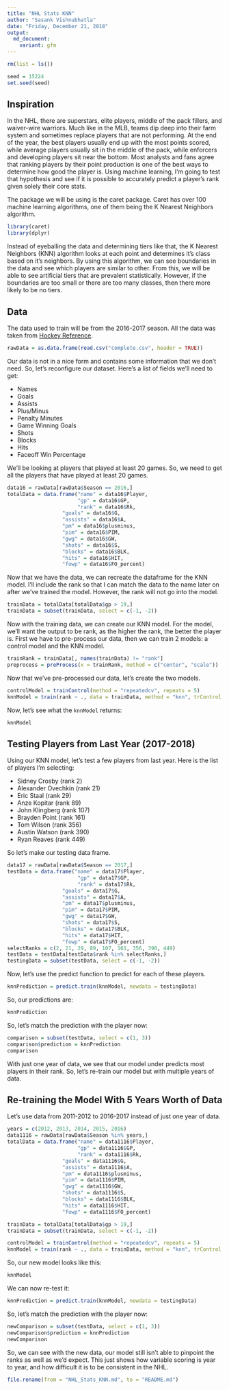 ```yaml
---
title: "NHL Stats KNN"
author: "Sasank Vishnubhatla"
date: "Friday, December 21, 2018"
output:
  md_document:
    variant: gfm
---
```


```r
rm(list = ls())

seed = 15224
set.seed(seed)
```

## Inspiration

In the NHL, there are superstars, elite players, middle of the pack fillers, and waiver-wire warriors. Much like in the MLB, teams dip deep into their farm system and sometimes replace players that are not performing. At the end of the year, the best players usually end up with the most points scored, while average players usually sit in the middle of the pack, while enforcers and developing players sit near the bottom. Most analysts and fans agree that ranking players by their point production is one of the best ways to determine how good the player is. Using machine learning, I'm going to test that hypothesis and see if it is possible to accurately predict a player's rank given solely their core stats.

The package we will be using is the caret package. Caret has over 100 machine learning algorithms, one of them being the K Nearest Neighbors algorithm.

```r
library(caret)
library(dplyr)
```

Instead of eyeballing the data and determining tiers like that, the K Nearest Neighbors (KNN) algorithm looks at each point and determines it's class based on it's neighbors. By using this algorithm, we can see boundaries in the data and see which players are similar to other. From this, we will be able to see artificial tiers that are prevalent statistically. However, if the boundaries are too small or there are too many classes, then there more likely to be no tiers.

## Data

The data used to train will be from the 2016-2017 season. All the data was taken from [Hockey Reference](www.hockey-reference.com).

```r
rawData = as.data.frame(read.csv("complete.csv", header = TRUE))
```

Our data is not in a nice form and contains some information that we don't need. So, let's reconfigure our dataset. Here's a list of fields we'll need to get:

- Names
- Goals
- Assists
- Plus/Minus
- Penalty Minutes
- Game Winning Goals
- Shots
- Blocks
- Hits
- Faceoff Win Percentage

We'll be looking at players that played at least 20 games. So, we need to get all the players that have played at least 20 games.

```r
data16 = rawData[rawData$Season == 2016,]
totalData = data.frame("name" = data16$Player,
					   "gp" = data16$GP,
					   "rank" = data16$Rk,
				  "goals" = data16$G,
				  "assists" = data16$A,
				  "pm" = data16$plusminus,
				  "pim" = data16$PIM,
				  "gwg" = data16$GW,
				  "shots" = data16$S,
				  "blocks" = data16$BLK,
				  "hits" = data16$HIT,
				  "fowp" = data16$FO_percent)
```

Now that we have the data, we can recreate the dataframe for the KNN model. I'll include the rank so that I can match the data to the name later on after we've trained the model. However, the rank will not go into the model.

```r
trainData = totalData[totalData$gp > 19,]
trainData = subset(trainData, select = c(-1, -2))
```

Now with the training data, we can create our KNN model. For the model, we'll want the output to be rank, as the higher the rank, the better the player is. First we have to pre-process our data, then we can train 2 models: a control model and the KNN model.

```r
trainRank = trainData[, names(trainData) != "rank"]
preprocess = preProcess(x = trainRank, method = c("center", "scale"))
```

Now that we've pre-processed our data, let's create the two models.

```r
controlModel = trainControl(method = "repeatedcv", repeats = 5)
knnModel = train(rank ~ ., data = trainData, method = "knn", trControl = controlModel, preProcess = c("center", "scale"), tuneLength = 25)
```

Now, let's see what the `knnModel` returns:

```r
knnModel
```

## Testing Players from Last Year (2017-2018)

Using our KNN model, let's test a few players from last year. Here is the list of players I'm selecting:

- Sidney Crosby (rank 2)
- Alexander Ovechkin (rank 21)
- Eric Staal (rank 29)
- Anze Kopitar (rank 89)
- John Klingberg (rank 107)
- Brayden Point (rank  161)
- Tom Wilson (rank 356)
- Austin Watson (rank 390)
- Ryan Reaves (rank 449)


So let's make our testing data frame.

```r
data17 = rawData[rawData$Season == 2017,]
testData = data.frame("name" = data17$Player,
					   "gp" = data17$GP,
					   "rank" = data17$Rk,
				  "goals" = data17$G,
				  "assists" = data17$A,
				  "pm" = data17$plusminus,
				  "pim" = data17$PIM,
				  "gwg" = data17$GW,
				  "shots" = data17$S,
				  "blocks" = data17$BLK,
				  "hits" = data17$HIT,
				  "fowp" = data17$FO_percent)
selectRanks = c(2, 21, 29, 89, 107, 161, 356, 390, 449)
testData = testData[testData$rank %in% selectRanks,]
testingData = subset(testData, select = c(-1, -2))
```

Now, let's use the predict function to predict for each of these players.

```r
knnPrediction = predict.train(knnModel, newdata = testingData)
```

So, our predictions are:

```r
knnPrediction
```

So, let's match the prediction with the player now:

```r
comparison = subset(testData, select = c(1, 3))
comparison$prediction = knnPrediction
comparison
```

With just one year of data, we see that our model under predicts most players in their rank. So, let's re-train our model but with multiple years of data.

## Re-training the Model With 5 Years Worth of Data

Let's use data from 2011-2012 to 2016-2017 instead of just one year of data.

```r
years = c(2012, 2013, 2014, 2015, 2016)
data1116 = rawData[rawData$Season %in% years,]
totalData = data.frame("name" = data1116$Player,
					   "gp" = data1116$GP,
					   "rank" = data1116$Rk,
				  "goals" = data1116$G,
				  "assists" = data1116$A,
				  "pm" = data1116$plusminus,
				  "pim" = data1116$PIM,
				  "gwg" = data1116$GW,
				  "shots" = data1116$S,
				  "blocks" = data1116$BLK,
				  "hits" = data1116$HIT,
				  "fowp" = data1116$FO_percent)

trainData = totalData[totalData$gp > 19,]
trainData = subset(trainData, select = c(-1, -2))

controlModel = trainControl(method = "repeatedcv", repeats = 5)
knnModel = train(rank ~ ., data = trainData, method = "knn", trControl = controlModel, preProcess = c("center", "scale"), tuneLength = 25)
```

So, our new model looks like this:

```r
knnModel
```

We can now re-test it:

```r
knnPrediction = predict.train(knnModel, newdata = testingData)
```

So, let's match the prediction with the player now:

```r
newComparison = subset(testData, select = c(1, 3))
newComparison$prediction = knnPrediction
newComparison
```

So, we can see with the new data, our model still isn't able to pinpoint the ranks as well as we'd expect. This just shows how variable scoring is year to year, and how difficult it is to be consistent in the NHL.

```r
file.rename(from = "NHL_Stats_KNN.md", to = "README.md")
```